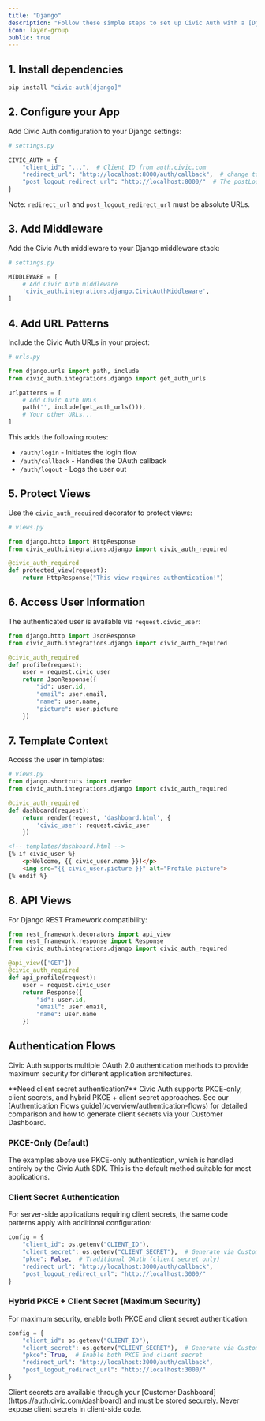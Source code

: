 ```yaml
---
title: "Django"
description: "Follow these simple steps to set up Civic Auth with a [Django](https://www.djangoproject.com/) backend (a working example is available in the [github repo](https://github.com/civicteam/civic-auth-py/tree/main/examples/django))."
icon: layer-group
public: true
---
```




## 1. Install dependencies

```bash
pip install "civic-auth[django]"
```

## 2. Configure your App

Add Civic Auth configuration to your Django settings:

```python
# settings.py

CIVIC_AUTH = {
    "client_id": "...",  # Client ID from auth.civic.com
    "redirect_url": "http://localhost:8000/auth/callback",  # change to your domain when deploying
    "post_logout_redirect_url": "http://localhost:8000/"  # The postLogoutRedirectUrl is the URL where the user will be redirected after successfully logging out from Civic's auth server.
}
```

Note: `redirect_url` and `post_logout_redirect_url` must be absolute URLs.

## 3. Add Middleware

Add the Civic Auth middleware to your Django middleware stack:

```python
# settings.py

MIDDLEWARE = [
    # Add Civic Auth middleware
    'civic_auth.integrations.django.CivicAuthMiddleware',
]
```

## 4. Add URL Patterns

Include the Civic Auth URLs in your project:

```python
# urls.py

from django.urls import path, include
from civic_auth.integrations.django import get_auth_urls

urlpatterns = [
    # Add Civic Auth URLs
    path('', include(get_auth_urls())),
    # Your other URLs...
]
```

This adds the following routes:
- `/auth/login` - Initiates the login flow
- `/auth/callback` - Handles the OAuth callback
- `/auth/logout` - Logs the user out

## 5. Protect Views

Use the `civic_auth_required` decorator to protect views:

```python
# views.py

from django.http import HttpResponse
from civic_auth.integrations.django import civic_auth_required

@civic_auth_required
def protected_view(request):
    return HttpResponse("This view requires authentication!")
```

## 6. Access User Information

The authenticated user is available via `request.civic_user`:

```python
from django.http import JsonResponse
from civic_auth.integrations.django import civic_auth_required

@civic_auth_required
def profile(request):
    user = request.civic_user
    return JsonResponse({
        "id": user.id,
        "email": user.email,
        "name": user.name,
        "picture": user.picture
    })
```

## 7. Template Context

Access the user in templates:

```python
# views.py
from django.shortcuts import render
from civic_auth.integrations.django import civic_auth_required

@civic_auth_required
def dashboard(request):
    return render(request, 'dashboard.html', {
        'civic_user': request.civic_user
    })
```

```html
<!-- templates/dashboard.html -->
{% if civic_user %}
    <p>Welcome, {{ civic_user.name }}!</p>
    <img src="{{ civic_user.picture }}" alt="Profile picture">
{% endif %}
```

## 8. API Views

For Django REST Framework compatibility:

```python
from rest_framework.decorators import api_view
from rest_framework.response import Response
from civic_auth.integrations.django import civic_auth_required

@api_view(['GET'])
@civic_auth_required
def api_profile(request):
    user = request.civic_user
    return Response({
        "id": user.id,
        "email": user.email,
        "name": user.name
    })
```

## Authentication Flows

Civic Auth supports multiple OAuth 2.0 authentication methods to provide maximum security for different application architectures.

<Info>
**Need client secret authentication?** Civic Auth supports PKCE-only, client secrets, and hybrid PKCE + client secret approaches. See our [Authentication Flows guide](/overview/authentication-flows) for detailed comparison and how to generate client secrets via your Customer Dashboard.
</Info>

### PKCE-Only (Default)
The examples above use PKCE-only authentication, which is handled entirely by the Civic Auth SDK. This is the default method suitable for most applications.

### Client Secret Authentication
For server-side applications requiring client secrets, the same code patterns apply with additional configuration:

```python
config = {
    "client_id": os.getenv("CLIENT_ID"),
    "client_secret": os.getenv("CLIENT_SECRET"),  # Generate via Customer Dashboard
    "pkce": False,  # Traditional OAuth (client secret only)
    "redirect_url": "http://localhost:3000/auth/callback",
    "post_logout_redirect_url": "http://localhost:3000/"
}
```

### Hybrid PKCE + Client Secret (Maximum Security)
For maximum security, enable both PKCE and client secret authentication:

```python
config = {
    "client_id": os.getenv("CLIENT_ID"),
    "client_secret": os.getenv("CLIENT_SECRET"),  # Generate via Customer Dashboard
    "pkce": True,  # Enable both PKCE and client secret
    "redirect_url": "http://localhost:3000/auth/callback",
    "post_logout_redirect_url": "http://localhost:3000/"
}
```

<Warning>
Client secrets are available through your [Customer Dashboard](https://auth.civic.com/dashboard) and must be stored securely. Never expose client secrets in client-side code.
</Warning>